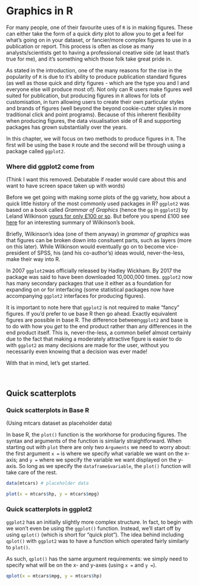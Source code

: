 # Graphics in R

For many people, one of their favourite uses of `R` is in making figures. These can either take the form of a quick dirty plot to allow you to get a feel for what's going on in your dataset, or fancier/more complex figures to use in a publication or report. This process is often as close as many analysts/scientists get to having a professional creative side (at least that's true for me), and it's something which those folk take great pride in.

As stated in the introduction, one of the many reasons for the rise in the popularity of `R` is due to it's ability to produce publication standard figures (as well as those quick and dirty figures - which are the type you and I and everyone else will produce most of). Not only can R users make figures well suited for publication, but producing figures in `R` allows for lots of customisation, in turn allowing users to create their own particular styles and brands of figures (well beyond the beyond cookie-cutter styles in more traditional click and point programs). Because of this inherent flexibility when producing figures, the data visualisation side of R and supporting packages has grown substantially over the years.

In this chapter, we will focus on two methods to produce figures in `R`. The first will be using the base `R` route and the second will be through using a package called `ggplot2`.

### Where did ggplot2 come from

(Think I want this removed. Debatable if reader would care about this and want to have screen space taken up with words)

Before we get going with making some plots of the gg variety, how about a quick little history of the most commonly used packages in R? `ggplot2` was based on a book called _Grammar of Graphics_ (hence the `gg` in `ggplot2`) by Leland Wilkinson [yours for only £100 or so](https://www.springer.com/gp/book/9780387245447). But before you spend £100 see [here](https://www.jstatsoft.org/article/view/v017b03/v17b03.pdf) for an interesting summary of Wilkinson's book. 

Briefly, Wilkinson's idea (one of them anyway) in _grammar of graphics_ was that figures can be broken down into consituent parts, such as layers (more on this later). While Wilkinson would eventually go on to become vice-president of SPSS, his (and his co-author's) ideas would, never-the-less, make their way into R. 

In 2007 `ggplot2`was officially released by Hadley Wickham. By 2017 the package was said to have been downloaded 10,000,000 times. `ggplot2` now has many secondary packages that use it either as a foundation for expanding on or for interfacing (some statistical packages now have accompanying `ggplot2` interfaces for producing figures).

It is important to note here that `ggplot2` is not required to make "fancy" figures. If you'd prefer to ue base R then go ahead. Exactly equivalent figures are possible in base R. The difference between`ggplot2` and base is to do with how you _get_ to the end product rather than any differences in the end product itself. This is, never-the-less, a common belief almost certainly due to the fact that making a moderately attractive figure is easier to do with `ggplot2` as many decisions are made for the user, without you necessarily even knowing that a decision was ever made!

With that in mind, let's get started.

\

## Quick scatterplots

### Quick scatterplots in Base R

(Using mtcars dataset as placeholder data)

In base R, the `plot()` function is the workhorse for producing figures. The syntax and arguments of the function is similarly straightforward. When starting out with `plot` there are only two `Arguments` we need to worry about: the first argument `x =` is where we specify what variable we want on the x-axis; and `y =` where we specify the variable we want displayed on the y-axis. So long as we specify the `dataframe$variable`, the `plot()` function will take care of the rest.

```r
data(mtcars) # placeholder data
```

```r
plot(x = mtcars$hp, y = mtcars$mpg)
```

### Quick scatterplots in ggplot2

`ggplot2` has an initially slightly more complex structure. In fact, to begin with we won't even be using the `ggplot()` function. Instead, we'll start off by using `qplot()` (which is short for "quick plot"). The idea behind including `qplot()` with `ggplot2` was to have a function which operated fairly similarly to `plot()`. 

As such, `qplot()` has the same argument requirements: we simply need to specify what will be on the x- and y-axes (using `x =` and `y =`).

```r
qplot(x = mtcars$mpg, y = mtcars$hp)
```